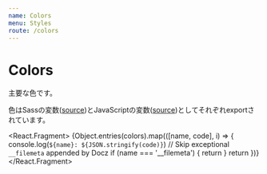 ```yaml
---
name: Colors
menu: Styles
route: /colors
---
```



# Colors

主要な色です。

色はSassの変数([source](https://github.com/Japan-Venture-Research/plume-ui/blob/master/src/styles/_colors.scss))とJavaScriptの変数([source](https://github.com/Japan-Venture-Research/plume-ui/blob/master/src/styles/colors.ts))としてそれぞれexportされています。

<React.Fragment>
  {Object.entries(colors).map(([name, code], i) => {
    console.log(`${name}: ${JSON.stringify(code)}`)
    // Skip exceptional `__filemeta` appended by Docz
    if (name === '__filemeta') {
      return
    }
    return <ColorSwatch name={name} code={code} key={i} />
  })}
</React.Fragment>

